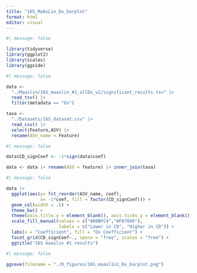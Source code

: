 ```yaml
---
title: "16S_MaAsLin_Dx_barplot"
format: html
editor: visual
---
```


```r
#| message: false

library(tidyverse)
library(ggplot2)
library(scales)
library(ggside)
```

```r
#| message: false

data <- 
  "./Maaslin/16S_maaslin_#1_allDx_v2/significant_results.tsv" |> 
  read_tsv() |> 
  filter(metadata == "Dx")

taxa <- 
  "./Datasets/16S_dataset.csv" |> 
  read_csv() |> 
  select(Feature,ASV) |> 
  rename(ASV_name = Feature)
```

```r
#| message: false

data$CD_signCoef <- -1*sign(data$coef)

data <- data |> rename(ASV = feature) |> inner_join(taxa)
```

```r
#| message: false

data |> 
  ggplot(aes(y= fct_reorder(ASV_name, coef), 
             x= -1*coef, fill = factor(CD_signCoef))) +
  geom_col(width = .5) +
  theme_bw() +
  theme(axis.title.y = element_blank(), axis.ticks.y = element_blank()) +
  scale_fill_manual(values = c("#00BFC4","#F8766D"), 
                    labels = c("Lower in CD", "Higher in CD")) +
  labs(x = "Coefficient", fill = "Dx Coefficient") +
  facet_grid(CD_signCoef~., space = "free", scales = "free") +
  ggtitle("16S maaslin #1 results")
```

```r
#| message: false

ggsave(filename = "./R_figures/16S_maaslin1_Dx_barplot.png")
```
